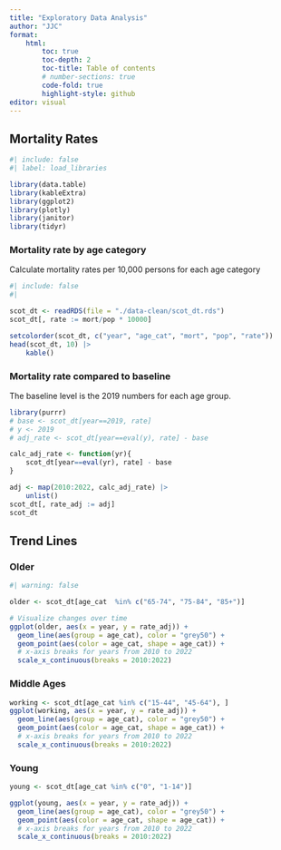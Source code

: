```yaml
---
title: "Exploratory Data Analysis"
author: "JJC"
format: 
    html:
        toc: true
        toc-depth: 2
        toc-title: Table of contents
        # number-sections: true
        code-fold: true
        highlight-style: github
editor: visual
---
```


## Mortality Rates

```r
#| include: false
#| label: load_libraries

library(data.table)
library(kableExtra)
library(ggplot2)
library(plotly)
library(janitor)
library(tidyr)
```

### Mortality rate by age category

Calculate mortality rates per 10,000 persons for each age category

```r
#| include: false
#| 

scot_dt <- readRDS(file = "./data-clean/scot_dt.rds")
scot_dt[, rate := mort/pop * 10000]

setcolorder(scot_dt, c("year", "age_cat", "mort", "pop", "rate"))
head(scot_dt, 10) |> 
    kable()
```

### Mortality rate compared to baseline

The baseline level is the 2019 numbers for each age group.

```r

library(purrr)
# base <- scot_dt[year==2019, rate]
# y <- 2019
# adj_rate <- scot_dt[year==eval(y), rate] - base

calc_adj_rate <- function(yr){
    scot_dt[year==eval(yr), rate] - base
}

adj <- map(2010:2022, calc_adj_rate) |> 
    unlist()
scot_dt[, rate_adj := adj]
scot_dt
```

## Trend Lines

### Older

```r
#| warning: false

older <- scot_dt[age_cat  %in% c("65-74", "75-84", "85+")]

# Visualize changes over time
ggplot(older, aes(x = year, y = rate_adj)) +
  geom_line(aes(group = age_cat), color = "grey50") +
  geom_point(aes(color = age_cat, shape = age_cat)) +
  # x-axis breaks for years from 2010 to 2022
  scale_x_continuous(breaks = 2010:2022) 
```

### Middle Ages

```r

working <- scot_dt[age_cat %in% c("15-44", "45-64"), ]
ggplot(working, aes(x = year, y = rate_adj)) +
  geom_line(aes(group = age_cat), color = "grey50") +
  geom_point(aes(color = age_cat, shape = age_cat)) +
  # x-axis breaks for years from 2010 to 2022
  scale_x_continuous(breaks = 2010:2022) 

```

### Young

```r

young <- scot_dt[age_cat %in% c("0", "1-14")]

ggplot(young, aes(x = year, y = rate_adj)) +
  geom_line(aes(group = age_cat), color = "grey50") +
  geom_point(aes(color = age_cat, shape = age_cat)) +
  # x-axis breaks for years from 2010 to 2022
  scale_x_continuous(breaks = 2010:2022) 
```
